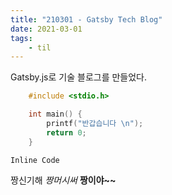 ```yaml
---
title: "210301 - Gatsby Tech Blog"
date: 2021-03-01
tags:
    - til
---
```


Gatsby.js로 기술 블로그를 만들었다.

```c
    #include <stdio.h>

    int main() {
        printf("반갑습니다 \n");
        return 0;
    }
```

`Inline Code`

짱신기해
_짱머시써_
**짱이야~~**
